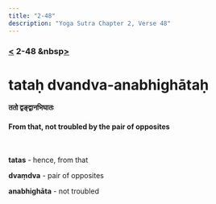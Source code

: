 ```yaml
---
title: "2-48"
description: "Yoga Sutra Chapter 2, Verse 48"
---
```


### [<](/Chapter-2/2-47/) 2-48 &nbsp[>](/Chapter-2/2-49/)

# tataḥ dvandva-anabhighātaḥ

#### ततो द्वङ्द्वानभिघातः

#### From that, not troubled by the pair of opposites

<br />

**tatas** - hence, from that

**dvaṃdva** - pair of opposites

**anabhighāta** - not troubled

<br />
